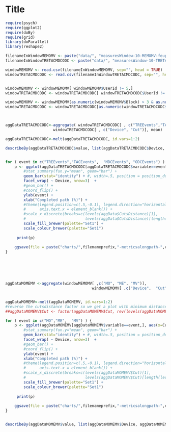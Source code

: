 Title
========================================================


```r
require(psych)
require(ggplot2)
require(doBy)
require(grid)
library(doParallel)
library(reshape2)
```




```r
filenameInWindowMEMOMV <- paste("data/", "measuresWindow-10-MEMOMV-feup.txt", sep="")
filenameInWindowTRETACMDCODC <- paste("data/", "measuresWindow-10-TRETACMDCODC-feup.txt", sep="")

windowMEMOMV <- read.csv(filenameInWindowMEMOMV, sep="", head = TRUE)
windowTRETACMDCODC <- read.csv(filenameInWindowTRETACMDCODC, sep="", head = TRUE)


windowMEMOMV <- windowMEMOMV[ windowMEMOMV$UserId != 5,]
windowTRETACMDCODC <- windowTRETACMDCODC[ windowTRETACMDCODC$UserId != 5,]

windowMEMOMV <- windowMEMOMV[as.numeric(windowMEMOMV$Block) > 3 & as.numeric(windowMEMOMV$Block) < 8,]
windowTRETACMDCODC <- windowTRETACMDCODC[as.numeric(windowTRETACMDCODC$Block) > 3 & as.numeric(windowTRETACMDCODC$Block) < 8,]



aggDataTRETACMDCODC<-aggregate( windowTRETACMDCODC[ , c("TREEvents","TACEvents",  "MDCEvents", "ODCEvents")], 
                     windowTRETACMDCODC[ , c("Device", "Cut")], mean)

aggDataTRETACMDCODC<-melt(aggDataTRETACMDCODC, id.vars=1:2)

describeBy(aggDataTRETACMDCODC$value, list(aggDataTRETACMDCODC$Device, aggDataTRETACMDCODC$variable))


for ( event in c("TREEvents","TACEvents",  "MDCEvents", "ODCEvents") ) {
    p <- ggplot(aggDataTRETACMDCODC[aggDataTRETACMDCODC$variable==event,], aes(x=Cut, y=value, group=Device, colour=Device, fill=Device)) + 
        #stat_summary(fun.y="mean", geom="bar") + 
        geom_bar(stat="identity") + #, width=.5, position = position_dodge(width=0.5)) +
        facet_wrap( ~ Device, nrow=3)  + 
        #geom_bar() +
        #coord_flip() +
        ylab(event) +
        xlab("Completed path (%)") +
        #theme(legend.position=c(.5,-0.1), legend.direction="horizontal", 
        #      axis.text.x = element_blank()) + 
        #scale_x_discrete(breaks=c(levels(aggData$CutsDistance)[1], 
        #                          levels(aggData$CutsDistance)[length(levels(aggData$CutsDistance))]), labels=c("100%", "0%")) +
        scale_fill_brewer(palette="Set1") + 
        scale_colour_brewer(palette="Set1") 
    
     print(p)
    
    ggsave(file = paste("charts/",filenameprefix,"-metricsalongpath-",event,".pdf", sep=""), width=30/2.54, height=16/2.54, dpi=100)
}






aggDataMOMEMV <-aggregate(windowMEMOMV[ ,c("MO", "ME", "MV")], 
                                      windowMEMOMV[ ,c("Device",  "Cut")], mean)


aggDataMOMEMV<-melt(aggDataMOMEMV, id.vars=1:2)
#reverse the cutsdistance factor so we get a plot with minimum distance on the right
##aggDataMOMEMV$Cut <- factor(aggDataMOMEMV$Cut, rev(levels(aggDataMOMEMV$Cut)))

for ( event in c("MO","ME",  "MV") ) {
    p <- ggplot(aggDataMOMEMV[aggDataMOMEMV$variable==event,], aes(x=Cut, y=value, group=Device, colour=Device, fill=Device)) + 
        #stat_summary(fun.y="mean", geom="bar") + 
        geom_bar(stat="identity") + #, width=.5, position = position_dodge(width=0.5)) +
        facet_wrap( ~ Device, nrow=3)  + 
        #geom_bar() +
        #coord_flip() +
        ylab(event) +
        xlab("Completed path (%)") +
        #theme(legend.position=c(.5,-0.1), legend.direction="horizontal", 
        #      axis.text.x = element_blank()) + 
        #scale_x_discrete(breaks=c(levels(aggDataMOMEMV$Cut)[1], 
        #                          levels(aggDataMOMEMV$Cut)[length(levels(aggDataMOMEMV$Cut))]), labels=c("100%", "0%")) +
        scale_fill_brewer(palette="Set1") + 
        scale_colour_brewer(palette="Set1") 
    
     print(p)
    
    ggsave(file = paste("charts/",filenameprefix,"-metricsalongpath-",event,".pdf", sep=""), width=30/2.54, height=16/2.54, dpi=100)
}


describeBy(aggDataMOMEMV$value, list(aggDataMOMEMV$Device, aggDataMOMEMV$variable))
```
